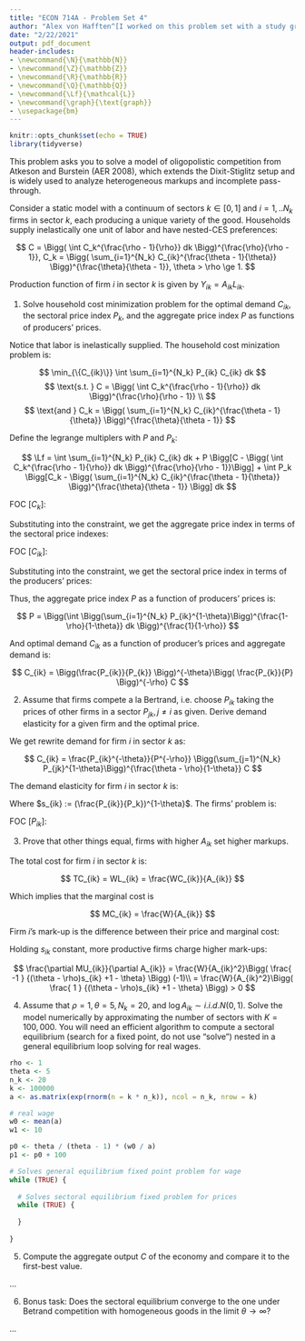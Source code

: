 ```yaml
---
title: "ECON 714A - Problem Set 4"
author: "Alex von Hafften^[I worked on this problem set with a study group of Michael Nattinger, Andrew Smith, and Ryan Mather. I also discussed problems with Sarah Bass, Emily Case, Danny Edgel, and Katherine Kwok.]"
date: "2/22/2021"
output: pdf_document
header-includes:
- \newcommand{\N}{\mathbb{N}}
- \newcommand{\Z}{\mathbb{Z}}
- \newcommand{\R}{\mathbb{R}}
- \newcommand{\Q}{\mathbb{Q}}
- \newcommand{\Lf}{\mathcal{L}}
- \newcommand{\graph}{\text{graph}}
- \usepackage{bm}
---
```


```r
knitr::opts_chunk$set(echo = TRUE)
library(tidyverse)
```

This problem asks you to solve a model of oligopolistic competition from Atkeson and Burstein (AER 2008), which extends the Dixit-Stiglitz setup and is widely used to analyze heterogeneous markups and incomplete pass-through.

Consider a static model with a continuum of sectors $k\in[0,1]$ and $i= 1,..N_k$ firms in sector $k$, each producing a unique variety of the good. Households supply inelastically one unit of labor and have nested-CES preferences:

$$
C = \Bigg( \int C_k^{\frac{\rho - 1}{\rho}} dk \Bigg)^{\frac{\rho}{\rho - 1}}, 
C_k = \Bigg( \sum_{i=1}^{N_k} C_{ik}^{\frac{\theta - 1}{\theta}} \Bigg)^{\frac{\theta}{\theta - 1}}, 
\theta > \rho \ge 1.
$$

Production function of firm $i$ in sector $k$ is given by $Y_{ik} = A_{ik} L_{ik}$.

1. Solve household cost minimization problem for the optimal demand $C_{ik}$, the sectoral price index $P_k$, and the aggregate price index $P$ as functions of producers’ prices.

Notice that labor is inelastically supplied.  The household cost minization problem is:

$$
\min_{\{C_{ik}\}}
\int \sum_{i=1}^{N_k} P_{ik} C_{ik} dk
$$
$$
\text{s.t. }
C = \Bigg( \int C_k^{\frac{\rho - 1}{\rho}} dk \Bigg)^{\frac{\rho}{\rho - 1}} \\
$$
$$
\text{and }
C_k = \Bigg( \sum_{i=1}^{N_k} C_{ik}^{\frac{\theta - 1}{\theta}} \Bigg)^{\frac{\theta}{\theta - 1}}
$$

Define the legrange multiplers with $P$ and $P_k$:

$$
\Lf 
= \int \sum_{i=1}^{N_k} P_{ik} C_{ik} dk +
P \Bigg[C - \Bigg( \int C_k^{\frac{\rho - 1}{\rho}} dk \Bigg)^{\frac{\rho}{\rho - 1}}\Bigg] +
\int P_k  \Bigg[C_k - \Bigg( \sum_{i=1}^{N_k} C_{ik}^{\frac{\theta - 1}{\theta}} \Bigg)^{\frac{\theta}{\theta - 1}} \Bigg] dk
$$

\pagebreak

FOC [$C_{k}$]:

\begin{align*}
P_{k} &= P \frac{\rho}{\rho - 1}\Bigg( \int C_{k}^{\frac{\rho - 1}{\rho}} dk \Bigg)^{\frac{1}{\rho - 1}} \frac{\rho - 1}{\rho}C_{k}^{\frac{- 1}{\rho}} \\
\implies
P_{k} &= P\Bigg( \int C_{k}^{\frac{\rho - 1}{\rho}} dk \Bigg)^{\frac{1}{\rho - 1}}  C_{k}^{\frac{- 1}{\rho}} \\
\implies
P_{k} &= P C^{\frac{1}{\rho}}  C_{k}^{\frac{- 1}{\rho}} \\
\implies
C_{k} &= \Bigg( \frac{P_{k}}{P} \Bigg)^{-\rho} C
\end{align*}

Substituting into the constraint, we get the aggregate price index in terms of the sectoral price indexes:

\begin{align*}
C &= \Bigg( \int \Bigg(\Bigg( \frac{P_{k}}{P} \Bigg)^{-\rho} C\Bigg)^{\frac{\rho - 1}{\rho}} dk \Bigg)^{\frac{\rho}{\rho - 1}}\\
\implies
1 &= \Bigg( \int \Bigg( \frac{P_{k}}{P} \Bigg)^{1-\rho} dk \Bigg)^{\frac{\rho}{\rho - 1}}\\
\implies
1 &= P^{-\rho}\Bigg( \int P_k ^{1-\rho} dk \Bigg)^{\frac{\rho}{\rho - 1}}\\
\implies
P &= \Bigg(\int P_k^{1-\rho} dk \Bigg)^{\frac{1}{1-\rho}}
\end{align*}

FOC [$C_{ik}$]:

\begin{align*}
P_{ik} &=
P_k  \frac{\theta}{\theta - 1} \Bigg( \sum_{i=1}^{N_k} C_{ik}^{\frac{\theta - 1}{\theta}} \Bigg)^{\frac{\theta}{\theta - 1}-1} 
\frac{\theta - 1}{\theta} C_{ik}^{\frac{\theta - 1}{\theta}-1} \\
\implies
P_{ik} &=
P_k \Bigg( \sum_{i=1}^{N_k} C_{ik}^{\frac{\theta - 1}{\theta}} \Bigg)^{\frac{1}{\theta - 1}} 
C_{ik}^{\frac{ - 1}{\theta}} \\
\implies
P_{ik} &=
P_k C_k^{\frac{1}{\theta}} 
C_{ik}^{\frac{ - 1}{\theta}} \\
\implies
C_{ik} &=
\Bigg(\frac{P_{ik}}{P_{k}} \Bigg)^{-\theta}C_k
\end{align*}

\pagebreak

Substituting into the constraint, we get the sectoral price index in terms of the producers' prices:
\begin{align*}
C_k &= 
\Bigg( \sum_{i=1}^{N_k} \Bigg(\Bigg(\frac{P_{ik}}{P_{k}} \Bigg)^{-\theta}C_k\Bigg)^{\frac{\theta - 1}{\theta}} \Bigg)^{\frac{\theta}{\theta - 1}} \\
\implies
1 &= 
\sum_{i=1}^{N_k} P_{ik}^{1-\theta}P_{k}^{\theta-1}  \\
\implies
P_k &= 
\Bigg(\sum_{i=1}^{N_k} P_{ik}^{1-\theta}\Bigg)^{\frac{1}{1-\theta}}
\end{align*}

Thus, the aggregate price index $P$ as a function of producers’ prices is:

$$
P = \Bigg(\int \Bigg(\sum_{i=1}^{N_k} P_{ik}^{1-\theta}\Bigg)^{\frac{1-\rho}{1-\theta}} dk \Bigg)^{\frac{1}{1-\rho}}
$$

And optimal demand $C_{ik}$ as a function of producer's prices and aggregate demand is:

$$
C_{ik} =
\Bigg(\frac{P_{ik}}{P_{k}} \Bigg)^{-\theta}\Bigg( \frac{P_{k}}{P} \Bigg)^{-\rho} C
$$

2. Assume that firms compete a la Bertrand, i.e. choose $P_{ik}$ taking the prices of other firms in a sector $P_{jk}, j\neq i$ as given. Derive demand elasticity for a given firm and the optimal price.

We get rewrite demand for firm $i$ in sector $k$ as:

$$
C_{ik} = \frac{P_{ik}^{-\theta}}{P^{-\rho}}
\Bigg(\sum_{j=1}^{N_k} P_{jk}^{1-\theta}\Bigg)^{\frac{\theta - \rho}{1-\theta}}
C
$$

The demand elasticity for firm $i$ in sector $k$ is:

\begin{align*}
\frac{dC_{ik}/C_{ik}}{dP_{ik}/P_{ik}} 
&= \frac{C}{P^{-\rho}}\Bigg[
\frac{\theta - \rho}{1-\theta}\Bigg(\sum_{j=1}^{N_k} P_{jk}^{1-\theta}\Bigg)^{\frac{\theta - \rho}{1-\theta}-1} (1-\theta)P_{ik}^{-\theta} P_{ik}^{-\theta}+
\Bigg(\sum_{j=1}^{N_k} P_{jk}^{1-\theta}\Bigg)^{\frac{\theta - \rho}{1-\theta}}(-\theta)P_{ik}^{-\theta-1} \Bigg]
\frac{P_{ik}}{C_{ik}}\\
&= \frac{C}{P^{-\rho}}\Bigg[
(\theta - \rho)\Bigg(\sum_{j=1}^{N_k} P_{jk}^{1-\theta}\Bigg)^{\frac{2\theta - \rho - 1}{1-\theta}} P_{ik}^{-2\theta}
+
\Bigg(\sum_{j=1}^{N_k} P_{jk}^{1-\theta}\Bigg)^{\frac{\theta - \rho}{1-\theta}}(-\theta)P_{ik}^{-\theta-1} \Bigg]
\frac{P_{ik}}{C_{ik}}\\
&= \frac{C}{P^{-\rho}}\Bigg[
(\theta - \rho)P_k^{2\theta - \rho - 1} P_{ik}^{-2\theta}
-\theta P_k^{\theta - \rho}P_{ik}^{-\theta-1} \Bigg]
\frac{P_{ik}}{C_{ik}}\\
&= 
P_{ik}\frac{C}{P^{-\rho}}\Bigg[
(\theta - \rho)P_k^{2\theta - \rho - 1} P_{ik}^{-2\theta}
-\theta P_k^{\theta - \rho}P_{ik}^{-\theta-1} \Bigg]
\Bigg(\frac{P_{ik}}{P_{k}} \Bigg)^{\theta}\Bigg( \frac{P_{k}}{P} \Bigg)^{\rho} C^{-1}\\
&= 
\Bigg[
(\theta - \rho)P_k^{2\theta - \rho - 1} P_{ik}^{-2\theta}
-\theta P_k^{\theta - \rho}P_{ik}^{-\theta-1} \Bigg]
P_{ik}^{1+\theta}P_{k} ^{\rho-\theta} \\
&= 
(\theta - \rho)s_{ik}
-\theta
\end{align*}

Where $s_{ik} := (\frac{P_{ik}}{P_k})^{1-\theta}$. The firms' problem is:

\begin{align*}
\max_{P_{ik}}& P_{ik}C_{ik} - W L_{ik}\\
\text{ s.t. } 
C_{ik} &= A_{ik}L_{ik}\\
\text{ and }
C_{ik} &=
\frac{P_{ik}^{-\theta}}{P^{-\rho}}
\Bigg(\sum_{j=1}^{N_k} P_{jk}^{1-\theta}\Bigg)^{\frac{\theta - \rho}{1-\theta}}
C\\
\implies
\max_{P_{ik}}& 
P_{ik}  \frac{P_{ik}^{-\theta}}{P^{-\rho}}
\Bigg(\sum_{j=1}^{N_k} P_{jk}^{1-\theta}\Bigg)^{\frac{\theta - \rho}{1-\theta}}
C
- \frac{W}{A_{ik}}  \frac{P_{ik}^{-\theta}}{P^{-\rho}}
\Bigg(\sum_{j=1}^{N_k} P_{jk}^{1-\theta}\Bigg)^{\frac{\theta - \rho}{1-\theta}}
C\\
\implies
\max_{P_{ik}} &P_{ik}^{1-\theta}
\Bigg(\sum_{j=1}^{N_k} P_{jk}^{1-\theta}\Bigg)^{\frac{\theta - \rho}{1-\theta}}
- \frac{W}{A_{ik}}  P_{ik}^{-\theta}
\Bigg(\sum_{j=1}^{N_k} P_{jk}^{1-\theta}\Bigg)^{\frac{\theta - \rho}{1-\theta}}
\end{align*}

FOC [$P_{ik}$]:

\begin{align*}
(1-\theta)P_{ik}^{-\theta}
\Bigg(\sum_{j=1}^{N_k} P_{jk}^{1-\theta}\Bigg)^{\frac{\theta - \rho}{1-\theta}}
&+
\frac{\theta - \rho}{1-\theta}
P_{ik}^{1-\theta}
\Bigg(\sum_{j=1}^{N_k} P_{jk}^{1-\theta}\Bigg)^{\frac{\theta - \rho}{1-\theta}-1}(1-\theta)P_{ik}^{-\theta} \\
= \frac{W}{A_{ik}}  
\Bigg[
(-\theta)
P_{ik}^{-\theta-1}
\Bigg(\sum_{j=1}^{N_k} P_{jk}^{1-\theta}\Bigg)^{\frac{\theta - \rho}{1-\theta}}
&+ P_{ik}^{-\theta} \frac{\theta - \rho}{1-\theta}
\Bigg(\sum_{j=1}^{N_k} P_{jk}^{1-\theta}\Bigg)^{\frac{\theta - \rho}{1-\theta}-1}
(1-\theta)P_{ik}^{-\theta}
\Bigg]\\
(1-\theta)P_{ik}^{-\theta}
P_k^{\theta - \rho}
+
(\theta - \rho)
P_{ik}^{1-2\theta}
P_k^{2\theta - \rho-1}
&= \frac{W}{A_{ik}}  [
(-\theta)
P_{ik}^{-\theta-1}
P_k^{\theta - \rho}
+ 
(\theta - \rho)
P_{ik}^{-2\theta} 
P_k^{2\theta - \rho - 1}]\\
(1-\theta)
+
(\theta - \rho)
P_{ik}^{1-\theta}
P_k^{\theta - 1}
&= \frac{W}{A_{ik}}  [
(-\theta)
P_{ik}^{-1}
+ 
(\theta - \rho)
P_{ik}^{-\theta} 
P_k^{\theta - 1}]\\
P_{ik}[(1-\theta) +
(\theta - \rho)
s_{ik}]
&= \frac{W}{A_{ik}}  [
(-\theta)
+  
(\theta - \rho)s_{ik}]\\
\implies
P_{ik} &= 
\frac{W}{A_{ik}}\Bigg[\frac{(\theta - \rho)s_{ik}-\theta }
{(\theta - \rho)s_{ik} +1 - \theta}\Bigg]
\end{align*}

3. Prove that other things equal, firms with higher $A_{ik}$ set higher markups.

The total cost for firm $i$ in sector $k$ is:

$$
TC_{ik} = WL_{ik} = \frac{WC_{ik}}{A_{ik}}
$$

Which implies that the marginal cost is

$$
MC_{ik} = \frac{W}{A_{ik}}
$$

\pagebreak

Firm $i$'s mark-up is the difference between their price and marginal cost:

\begin{align*}
MU_{ik} 
&= P_{ik} - \frac{W}{A_{ik}}\\
&= \frac{W}{A_{ik}}\Bigg(\frac{(\theta - \rho)s_{ik}-\theta }
{(\theta - \rho)s_{ik} +1 - \theta}\Bigg)
- \frac{W}{A_{ik}}\\
&= \frac{W}{A_{ik}}\Bigg( \frac{(\theta - \rho)s_{ik}-\theta }
{(\theta - \rho)s_{ik} +1 - \theta} -1\Bigg)\\
&= \frac{W}{A_{ik}}\Bigg( \frac{ -1 }
{(\theta - \rho)s_{ik} +1 - \theta} \Bigg)\\
\end{align*}

Holding $s_{ik}$ constant, more productive firms charge higher mark-ups:

$$
\frac{\partial MU_{ik}}{\partial A_{ik}}
= \frac{W}{A_{ik}^2}\Bigg( \frac{ -1 }
{(\theta - \rho)s_{ik} +1 - \theta} \Bigg) (-1)\\
= \frac{W}{A_{ik}^2}\Bigg( \frac{ 1 }
{(\theta - \rho)s_{ik} +1 - \theta} \Bigg) > 0
$$

4. Assume that $\rho=1 , \theta= 5,N_k= 20$, and $\log A_{ik} \sim i.i.d. N(0,1)$. Solve the model numerically by approximating the number of sectors with $K= 100,000$. You will need an efficient algorithm to compute a sectoral equilibrium (search for a fixed point, do not use “solve”) nested in a general equilibrium loop solving for real wages.

```r
rho <- 1
theta <- 5
n_k <- 20
k <- 100000
a <- as.matrix(exp(rnorm(n = k * n_k)), ncol = n_k, nrow = k)

# real wage
w0 <- mean(a)
w1 <- 10

p0 <- theta / (theta - 1) * (w0 / a)
p1 <- p0 + 100

# Solves general equilibrium fixed point problem for wage
while (TRUE) {
  
  # Solves sectoral equilibrium fixed problem for prices
  while (TRUE) {
    
  }
  
}
```

5. Compute the aggregate output $C$ of the economy and compare it to the first-best value.

...

6. Bonus task: Does the sectoral equilibrium converge to the one under Betrand competition with homogeneous goods in the limit $\theta \to \infty$?

...

